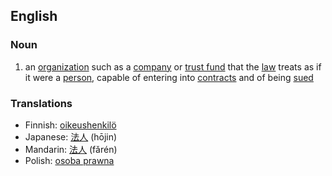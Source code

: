 ==English==
===Noun===
{{wikipedia}}
{{en-noun|sg=[[legal]] [[entity]]|pl=legal entities}}
# an [[organization]] such as a [[company]] or [[trust fund]] that the [[law]] treats as if it were a [[person]], capable of entering into [[contract]]s and of being [[sued]]

===Translations===
*Finnish: [[oikeushenkilö]]
*Japanese: [[法人]] (hōjin)
*Mandarin: [[法人]] (fǎrén)
*Polish: [[osoba prawna]]